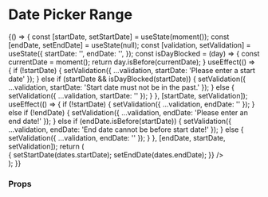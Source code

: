 
<Meta title="Components/DatePicker/DateRangePicker" component={DateRangePicker} />

# Date Picker Range
<Preview>
  <Story name="date range picker" height="500px">
    {() => {
      const [startDate, setStartDate] = useState(moment());
      const [endDate, setEndDate] = useState(null);
      const [validation, setValidation] = useState({
        startDate: '',
        endDate: '',
      });
      const isDayBlocked = (day) => {
        const currentDate = moment();
        return day.isBefore(currentDate);
      }
      useEffect(() => {
        if (!startDate) {
          setValidation({ ...validation, startDate: 'Please enter a start date' });
        } else if (startDate && isDayBlocked(startDate)) {
          setValidation({ ...validation, startDate: 'Start date must not be in the past.' });
        } else {
          setValidation({ ...validation, startDate: '' });
        }
      }, [startDate, setValidation]);
      useEffect(() => {
        if (!startDate) {
          setValidation({ ...validation, endDate: '' });
        } else if (!endDate) {
          setValidation({ ...validation, endDate: 'Please enter an end date!' });
        } else if (endDate.isBefore(startDate)) {
          setValidation({ ...validation, endDate: 'End date cannot be before start date!' });
        } else {
          setValidation({ ...validation, endDate: '' });
        }
      }, [endDate, startDate, setValidation]);
      return (
        <div style={{ padding: '2%' }}>
           <FluidContainer>
            <Row>
              <Column>
                <DateRangePicker
                  startDateId="start-date"
                  startDateTooltip={{ title: 'Start Date' }}
                  startDateAriaLabel="Start Date"
                  startDateValue={startDate}
                  endDateId="end-date"
                  endDateTooltip={{ title: 'End Date' }}
                  endDateAriaLabel="End Date"
                  endDateValue={endDate}
                  numberOfMonths={2}
                  endDateValidationMessage={validation.endDate}
                  startDateValidationMessage={validation.startDate}
                  isDayBlocked={isDayBlocked}
                  handleChange={(dates) => { setStartDate(dates.startDate); setEndDate(dates.endDate); }}
                />
                </Column>
              </Row>
            </FluidContainer>
        </div>
      );
    }}
  </Story>
</Preview>

### Props
<Props of={DateRangePicker} />
